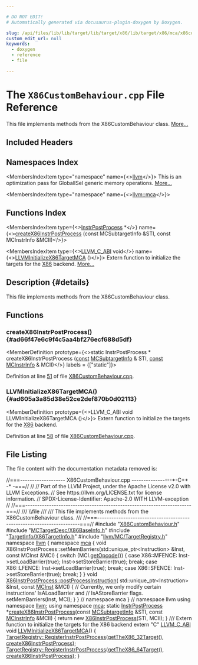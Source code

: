 ```yaml
---

# DO NOT EDIT!
# Automatically generated via docusaurus-plugin-doxygen by Doxygen.

slug: /api/files/lib/lib/target/lib/target/x86/lib/target/x86/mca/x86custombehaviour-cpp
custom_edit_url: null
keywords:
  - doxygen
  - reference
  - file

---
```





# The `X86CustomBehaviour.cpp` File Reference

<DoxygenPage pluginConfig={pluginConfig}>

This file implements methods from the X86CustomBehaviour class. <a href="#details">More...</a>

## Included Headers

<IncludesList>
<IncludesListItem
  filePath="X86CustomBehaviour.h"
  permalink="/docs/api/files/lib/lib/target/lib/target/x86/lib/target/x86/mca/x86custombehaviour-h"
  isLocal="true" />
<IncludesListItem
  filePath="MCTargetDesc/X86BaseInfo.h"
  permalink="/docs/api/files/lib/lib/target/lib/target/x86/lib/target/x86/mctargetdesc/x86baseinfo-h"
  isLocal="true" />
<IncludesListItem
  filePath="TargetInfo/X86TargetInfo.h"
  permalink="/docs/api/files/lib/lib/target/lib/target/x86/lib/target/x86/targetinfo/x86targetinfo-h"
  isLocal="true" />
<IncludesListItem
  filePath="llvm/MC/TargetRegistry.h"
  permalink="/docs/api/files/include/include/llvm/include/llvm/mc/targetregistry-h"
  isLocal="true" />
</IncludesList>

## Namespaces Index

<MembersIndex>

<MembersIndexItem
  type="namespace"
  name={<><a href="/docs/api/namespaces/llvm">llvm</a></>}>
This is an optimization pass for GlobalISel generic memory operations. <a href="/docs/api/namespaces/llvm/#details">More...</a>
</MembersIndexItem>

<MembersIndexItem
  type="namespace"
  name={<><a href="/docs/api/namespaces/llvm/mca">llvm::mca</a></>}>
</MembersIndexItem>

</MembersIndex>

## Functions Index

<MembersIndex>

<MembersIndexItem
  type={<><a href="/docs/api/classes/llvm/mca/instrpostprocess">InstrPostProcess</a> &#42;</>}
  name={<><a href="#ad66f47e6c9f4c5aa4bf276ecf688d5df">createX86InstrPostProcess</a> (const MCSubtargetInfo &amp;STI, const MCInstrInfo &amp;MCII)</>}>
</MembersIndexItem>

<MembersIndexItem
  type={<><a href="/docs/api/files/include/include/llvm/include/llvm/support/compiler-h/#a9a971b1d09709d73cab58157eaaf0637">LLVM&#95;C&#95;ABI</a> void</>}
  name={<><a href="#ad605a3a85d38e52ce2def870b0d02113">LLVMInitializeX86TargetMCA</a> ()</>}>
Extern function to initialize the targets for the <a href="/docs/api/namespaces/llvm/x86">X86</a> backend. <a href="#ad605a3a85d38e52ce2def870b0d02113">More...</a>
</MembersIndexItem>

</MembersIndex>

## Description {#details}

This file implements methods from the X86CustomBehaviour class.

<SectionDefinition>

## Functions

### createX86InstrPostProcess() {#ad66f47e6c9f4c5aa4bf276ecf688d5df}

<MemberDefinition
  prototype={<>static InstrPostProcess &#42; createX86InstrPostProcess (<a href="/docs/api/files/lib/lib/target/lib/target/aarch64/aarch64promoteconstant-cpp/#a90f8350fecae261c25be85d38b451bff">const</a> <a href="/docs/api/classes/llvm/mcsubtargetinfo">MCSubtargetInfo</a> &amp; STI, <a href="/docs/api/files/lib/lib/target/lib/target/aarch64/aarch64promoteconstant-cpp/#a90f8350fecae261c25be85d38b451bff">const</a> <a href="/docs/api/classes/llvm/mcinstrinfo">MCInstrInfo</a> &amp; MCII)</>}
  labels = {["static"]}>

Definition at line <a href="#l00051">51</a> of file <a href="/docs/api/files/lib/lib/target/lib/target/x86/lib/target/x86/mca/x86custombehaviour-cpp">X86CustomBehaviour.cpp</a>.
</MemberDefinition>

### LLVMInitializeX86TargetMCA() {#ad605a3a85d38e52ce2def870b0d02113}

<MemberDefinition
  prototype={<>LLVM&#95;C&#95;ABI void LLVMInitializeX86TargetMCA ()</>}>
Extern function to initialize the targets for the <a href="/docs/api/namespaces/llvm/x86">X86</a> backend.

Definition at line <a href="#l00058">58</a> of file <a href="/docs/api/files/lib/lib/target/lib/target/x86/lib/target/x86/mca/x86custombehaviour-cpp">X86CustomBehaviour.cpp</a>.
</MemberDefinition>

</SectionDefinition>

## File Listing

The file content with the documentation metadata removed is:

<ProgramListing>

<Link id="l00001" /><CodeLine lineNumber="1"><span class="doxyHighlightComment">//===------------------- X86CustomBehaviour.cpp -----------------&#42;-C++ -&#42; -===//</span></CodeLine>
<Link id="l00002" /><CodeLine lineNumber="2"><span class="doxyHighlightComment">//</span></CodeLine>
<Link id="l00003" /><CodeLine lineNumber="3"><span class="doxyHighlightComment">// Part of the LLVM Project, under the Apache License v2.0 with LLVM Exceptions.</span></CodeLine>
<Link id="l00004" /><CodeLine lineNumber="4"><span class="doxyHighlightComment">// See https://llvm.org/LICENSE.txt for license information.</span></CodeLine>
<Link id="l00005" /><CodeLine lineNumber="5"><span class="doxyHighlightComment">// SPDX-License-Identifier: Apache-2.0 WITH LLVM-exception</span></CodeLine>
<Link id="l00006" /><CodeLine lineNumber="6"><span class="doxyHighlightComment">//</span></CodeLine>
<Link id="l00007" /><CodeLine lineNumber="7"><span class="doxyHighlightComment">//===----------------------------------------------------------------------===//</span></CodeLine>
<Link id="l00008" /><CodeLine lineNumber="8"><span class="doxyHighlightComment">/// \\file</span></CodeLine>
<Link id="l00009" /><CodeLine lineNumber="9"><span class="doxyHighlightComment">///</span></CodeLine>
<Link id="l00010" /><CodeLine lineNumber="10"><span class="doxyHighlightComment">/// This file implements methods from the X86CustomBehaviour class.</span></CodeLine>
<Link id="l00011" /><CodeLine lineNumber="11"><span class="doxyHighlightComment">///</span></CodeLine>
<Link id="l00012" /><CodeLine lineNumber="12"><span class="doxyHighlightComment">//===----------------------------------------------------------------------===//</span></CodeLine>
<Link id="l00013" /><CodeLine lineNumber="13"></CodeLine>
<Link id="l00014" /><CodeLine lineNumber="14"><span class="doxyHighlightPreprocessor">#include &quot;<a href="/docs/api/files/lib/lib/target/lib/target/x86/lib/target/x86/mca/x86custombehaviour-h">X86CustomBehaviour.h</a>&quot;</span></CodeLine>
<Link id="l00015" /><CodeLine lineNumber="15"><span class="doxyHighlightPreprocessor">#include &quot;<a href="/docs/api/files/lib/lib/target/lib/target/x86/lib/target/x86/mctargetdesc/x86baseinfo-h">MCTargetDesc/X86BaseInfo.h</a>&quot;</span></CodeLine>
<Link id="l00016" /><CodeLine lineNumber="16"><span class="doxyHighlightPreprocessor">#include &quot;<a href="/docs/api/files/lib/lib/target/lib/target/x86/lib/target/x86/targetinfo/x86targetinfo-h">TargetInfo/X86TargetInfo.h</a>&quot;</span></CodeLine>
<Link id="l00017" /><CodeLine lineNumber="17"><span class="doxyHighlightPreprocessor">#include &quot;<a href="/docs/api/files/include/include/llvm/include/llvm/mc/targetregistry-h">llvm/MC/TargetRegistry.h</a>&quot;</span></CodeLine>
<Link id="l00018" /><CodeLine lineNumber="18"></CodeLine>
<Link id="l00019" /><CodeLine lineNumber="19"><span class="doxyHighlightKeyword">namespace </span><span class="doxyHighlight"><a href="/docs/api/namespaces/llvm">llvm</a> &#123;</span></CodeLine>
<Link id="l00020" /><CodeLine lineNumber="20"><span class="doxyHighlightKeyword">namespace </span><span class="doxyHighlight"><a href="/docs/api/namespaces/llvm/mca">mca</a> &#123;</span></CodeLine>
<Link id="l00021" /><CodeLine lineNumber="21"></CodeLine>
<Link id="l00022" /><CodeLine lineNumber="22"><span class="doxyHighlightKeywordType">void</span><span class="doxyHighlight"> X86InstrPostProcess::setMemBarriers(std::unique&#95;ptr&lt;Instruction&gt; &amp;Inst,</span></CodeLine>
<Link id="l00023" /><CodeLine lineNumber="23"><span class="doxyHighlight">                                         </span><span class="doxyHighlightKeyword">const</span><span class="doxyHighlight"> MCInst &amp;MCI) &#123;</span></CodeLine>
<Link id="l00024" /><CodeLine lineNumber="24"><span class="doxyHighlight">  </span><span class="doxyHighlightKeywordFlow">switch</span><span class="doxyHighlight"> (MCI.<a href="/docs/api/classes/llvm/mcinst/#a5c26b1db954c27889986dba3b310a8e4">getOpcode</a>()) &#123;</span></CodeLine>
<Link id="l00025" /><CodeLine lineNumber="25"><span class="doxyHighlight">  </span><span class="doxyHighlightKeywordFlow">case</span><span class="doxyHighlight"> X86::MFENCE:</span></CodeLine>
<Link id="l00026" /><CodeLine lineNumber="26"><span class="doxyHighlight">    Inst-&gt;setLoadBarrier(</span><span class="doxyHighlightKeyword">true</span><span class="doxyHighlight">);</span></CodeLine>
<Link id="l00027" /><CodeLine lineNumber="27"><span class="doxyHighlight">    Inst-&gt;setStoreBarrier(</span><span class="doxyHighlightKeyword">true</span><span class="doxyHighlight">);</span></CodeLine>
<Link id="l00028" /><CodeLine lineNumber="28"><span class="doxyHighlight">    </span><span class="doxyHighlightKeywordFlow">break</span><span class="doxyHighlight">;</span></CodeLine>
<Link id="l00029" /><CodeLine lineNumber="29"><span class="doxyHighlight">  </span><span class="doxyHighlightKeywordFlow">case</span><span class="doxyHighlight"> X86::LFENCE:</span></CodeLine>
<Link id="l00030" /><CodeLine lineNumber="30"><span class="doxyHighlight">    Inst-&gt;setLoadBarrier(</span><span class="doxyHighlightKeyword">true</span><span class="doxyHighlight">);</span></CodeLine>
<Link id="l00031" /><CodeLine lineNumber="31"><span class="doxyHighlight">    </span><span class="doxyHighlightKeywordFlow">break</span><span class="doxyHighlight">;</span></CodeLine>
<Link id="l00032" /><CodeLine lineNumber="32"><span class="doxyHighlight">  </span><span class="doxyHighlightKeywordFlow">case</span><span class="doxyHighlight"> X86::SFENCE:</span></CodeLine>
<Link id="l00033" /><CodeLine lineNumber="33"><span class="doxyHighlight">    Inst-&gt;setStoreBarrier(</span><span class="doxyHighlightKeyword">true</span><span class="doxyHighlight">);</span></CodeLine>
<Link id="l00034" /><CodeLine lineNumber="34"><span class="doxyHighlight">    </span><span class="doxyHighlightKeywordFlow">break</span><span class="doxyHighlight">;</span></CodeLine>
<Link id="l00035" /><CodeLine lineNumber="35"><span class="doxyHighlight">  &#125;</span></CodeLine>
<Link id="l00036" /><CodeLine lineNumber="36"><span class="doxyHighlight">&#125;</span></CodeLine>
<Link id="l00037" /><CodeLine lineNumber="37"></CodeLine>
<Link id="l00038" /><CodeLine lineNumber="38" lineLink="/docs/api/classes/llvm/mca/x86instrpostprocess/#ac96877e4c086ac4fe55701fedb3704b6"><span class="doxyHighlightKeywordType">void</span><span class="doxyHighlight"> <a href="/docs/api/classes/llvm/mca/x86instrpostprocess/#ac96877e4c086ac4fe55701fedb3704b6">X86InstrPostProcess::postProcessInstruction</a>(</span></CodeLine>
<Link id="l00039" /><CodeLine lineNumber="39"><span class="doxyHighlight">    std::unique&#95;ptr&lt;Instruction&gt; &amp;Inst, </span><span class="doxyHighlightKeyword">const</span><span class="doxyHighlight"> <a href="/docs/api/classes/llvm/mcinst">MCInst</a> &amp;MCI) &#123;</span></CodeLine>
<Link id="l00040" /><CodeLine lineNumber="40"><span class="doxyHighlight">  </span><span class="doxyHighlightComment">// Currently, we only modify certain instructions&#39; IsALoadBarrier and</span></CodeLine>
<Link id="l00041" /><CodeLine lineNumber="41"><span class="doxyHighlight">  </span><span class="doxyHighlightComment">// IsAStoreBarrier flags.</span></CodeLine>
<Link id="l00042" /><CodeLine lineNumber="42"><span class="doxyHighlight">  setMemBarriers(Inst, MCI);</span></CodeLine>
<Link id="l00043" /><CodeLine lineNumber="43"><span class="doxyHighlight">&#125;</span></CodeLine>
<Link id="l00044" /><CodeLine lineNumber="44"></CodeLine>
<Link id="l00045" /><CodeLine lineNumber="45"><span class="doxyHighlight">&#125; </span><span class="doxyHighlightComment">// namespace mca</span></CodeLine>
<Link id="l00046" /><CodeLine lineNumber="46"><span class="doxyHighlight">&#125; </span><span class="doxyHighlightComment">// namespace llvm</span></CodeLine>
<Link id="l00047" /><CodeLine lineNumber="47"></CodeLine>
<Link id="l00048" /><CodeLine lineNumber="48"><span class="doxyHighlightKeyword">using namespace </span><span class="doxyHighlight"><a href="/docs/api/namespaces/llvm">llvm</a>;</span></CodeLine>
<Link id="l00049" /><CodeLine lineNumber="49"><span class="doxyHighlightKeyword">using namespace </span><span class="doxyHighlight"><a href="/docs/api/namespaces/llvm/mca">mca</a>;</span></CodeLine>
<Link id="l00050" /><CodeLine lineNumber="50"></CodeLine>
<Link id="l00051" /><CodeLine lineNumber="51" lineLink="#ad66f47e6c9f4c5aa4bf276ecf688d5df"><span class="doxyHighlightKeyword">static</span><span class="doxyHighlight"> <a href="/docs/api/classes/llvm/mca/instrpostprocess">InstrPostProcess</a> &#42;<a href="#ad66f47e6c9f4c5aa4bf276ecf688d5df">createX86InstrPostProcess</a>(</span><span class="doxyHighlightKeyword">const</span><span class="doxyHighlight"> <a href="/docs/api/classes/llvm/mcsubtargetinfo">MCSubtargetInfo</a> &amp;STI,</span></CodeLine>
<Link id="l00052" /><CodeLine lineNumber="52"><span class="doxyHighlight">                                                   </span><span class="doxyHighlightKeyword">const</span><span class="doxyHighlight"> <a href="/docs/api/classes/llvm/mcinstrinfo">MCInstrInfo</a> &amp;MCII) &#123;</span></CodeLine>
<Link id="l00053" /><CodeLine lineNumber="53"><span class="doxyHighlight">  </span><span class="doxyHighlightKeywordFlow">return</span><span class="doxyHighlight"> </span><span class="doxyHighlightKeyword">new</span><span class="doxyHighlight"> <a href="/docs/api/classes/llvm/mca/x86instrpostprocess">X86InstrPostProcess</a>(STI, MCII);</span></CodeLine>
<Link id="l00054" /><CodeLine lineNumber="54"><span class="doxyHighlight">&#125;</span></CodeLine>
<Link id="l00055" /><CodeLine lineNumber="55"></CodeLine>
<Link id="l00056" /><CodeLine lineNumber="56"><span class="doxyHighlightComment">/// Extern function to initialize the targets for the X86 backend</span></CodeLine>
<Link id="l00057" /><CodeLine lineNumber="57"></CodeLine>
<Link id="l00058" /><CodeLine lineNumber="58" lineLink="#ad605a3a85d38e52ce2def870b0d02113"><span class="doxyHighlightKeyword">extern</span><span class="doxyHighlight"> </span><span class="doxyHighlightStringLiteral">&quot;C&quot;</span><span class="doxyHighlight"> <a href="/docs/api/files/include/include/llvm/include/llvm/support/compiler-h/#a9a971b1d09709d73cab58157eaaf0637">LLVM&#95;C&#95;ABI</a> </span><span class="doxyHighlightKeywordType">void</span><span class="doxyHighlight"> <a href="#ad605a3a85d38e52ce2def870b0d02113">LLVMInitializeX86TargetMCA</a>() &#123;</span></CodeLine>
<Link id="l00059" /><CodeLine lineNumber="59"><span class="doxyHighlight">  <a href="/docs/api/structs/llvm/targetregistry/#a82742d6cae420864af2a90eaee015b8d">TargetRegistry::RegisterInstrPostProcess</a>(<a href="/docs/api/namespaces/llvm/#a35832c1b6a34093b01da33c2501a22ed">getTheX86&#95;32Target</a>(),</span></CodeLine>
<Link id="l00060" /><CodeLine lineNumber="60"><span class="doxyHighlight">                                           <a href="#ad66f47e6c9f4c5aa4bf276ecf688d5df">createX86InstrPostProcess</a>);</span></CodeLine>
<Link id="l00061" /><CodeLine lineNumber="61"><span class="doxyHighlight">  <a href="/docs/api/structs/llvm/targetregistry/#a82742d6cae420864af2a90eaee015b8d">TargetRegistry::RegisterInstrPostProcess</a>(<a href="/docs/api/namespaces/llvm/#ae6431492d4966df0bafe4680216f76b7">getTheX86&#95;64Target</a>(),</span></CodeLine>
<Link id="l00062" /><CodeLine lineNumber="62"><span class="doxyHighlight">                                           <a href="#ad66f47e6c9f4c5aa4bf276ecf688d5df">createX86InstrPostProcess</a>);</span></CodeLine>
<Link id="l00063" /><CodeLine lineNumber="63"><span class="doxyHighlight">&#125;</span></CodeLine>

</ProgramListing>


</DoxygenPage>
